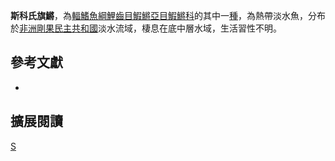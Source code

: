 {{Speciesbox 
| taxon = Aphyosemion schoutedeni
| status = DD
| status_system = IUCN3.1
| authority =  [[Boulenger|Boulenger]], 1920
| synonyms = *''Haplochilus schoutedeni,Boulenger, 1920''
*''Panchax schoutedeni,Boulenger, 1920''
}}
'''斯科氏旗鱂'''，為[[輻鰭魚綱|輻鰭魚綱]][[鯉齒目|鯉齒目]][[鰕鱂亞目|鰕鱂亞目]][[鰕鱂科|鰕鱂科]]的其中一[[種|種]]，為熱帶淡水魚，分布於[[非洲|非洲]][[剛果民主共和國|剛果民主共和國]]淡水流域，棲息在底中層水域，生活習性不明。

== 參考文獻 ==
*{{FishBase_species|genus=Aphyosemion|species=schoutedeni|year=2014|month=7}}

== 擴展閱讀 ==
{{refbegin}}
{{wikispecies-inline|Aphyosemion schoutedeni|斯科氏旗鱂}}
{{refend}}
{{Taxonbar|from=Q5570264}}

[[Category:旗鱂屬|S]]


{{魚類小作品}}